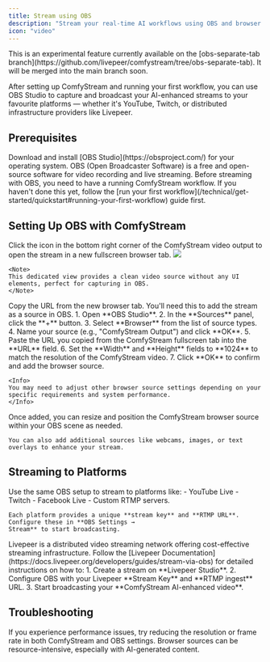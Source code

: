 ```yaml
---
title: Stream using OBS
description: "Stream your real-time AI workflows using OBS and browser source from ComfyStream UI."
icon: "video"
---
```


<Warning>
  This is an experimental feature currently available on the [obs-separate-tab
  branch](https://github.com/livepeer/comfystream/tree/obs-separate-tab). It
  will be merged into the main branch soon.
</Warning>

After setting up ComfyStream and running your first workflow, you can use OBS Studio to capture and broadcast your AI-enhanced streams to your favourite platforms — whether it's YouTube, Twitch, or distributed infrastructure providers like Livepeer.

## Prerequisites

<AccordionGroup>
  <Accordion title="Install OBS Studio">
    Download and install [OBS Studio](https://obsproject.com/) for your
    operating system. OBS (Open Broadcaster Software) is a free and open-source
    software for video recording and live streaming.
  </Accordion>

  <Accordion title="Run ComfyStream Workflow">
    Before streaming with OBS, you need to have a running ComfyStream workflow.
    If you haven't done this yet, follow the [run your first
    workflow](/technical/get-started/quickstart#running-your-first-workflow)
    guide first.
  </Accordion>
</AccordionGroup>

## Setting Up OBS with ComfyStream

<Steps>
  <Step title="Access the full-screen stream">
    Click the  <Icon icon="up-right-from-square" iconType="solid" />  icon in the bottom right corner of the ComfyStream video output to open the stream in a new fullscreen browser tab.
    <Accordion title="reference image">
    <Frame caption="Once your stream is live, you'll see a small icon in the bottom right corner of the video output window.">
      <img src="../../images/OBS-capture.png" />
    </Frame>
    </Accordion>
    
    <Note>
    This dedicated view provides a clean video source without any UI elements, perfect for capturing in OBS.
    </Note>
  </Step>
  
  <Step title="Copy the stream URL">
    Copy the URL from the new browser tab. You'll need this to add the stream as a source in OBS.
  </Step>
  
  <Step title="Add browser source in OBS">
    1. Open **OBS Studio**.  
    2. In the **Sources** panel, click the **+** button.  
    3. Select **Browser** from the list of source types.  
    4. Name your source (e.g., "ComfyStream Output") and click **OK**.  
    5. Paste the URL you copied from the ComfyStream fullscreen tab into the **URL** field.  
    6. Set the **Width** and **Height** fields to **1024** to match the resolution of the ComfyStream video.  
    7. Click **OK** to confirm and add the browser source.

    <Info>
    You may need to adjust other browser source settings depending on your specific requirements and system performance.
    </Info>

  </Step>
  
  <Step title="Position and scale the source">
    Once added, you can resize and position the ComfyStream browser source within your OBS scene as needed.
    
    You can also add additional sources like webcams, images, or text overlays to enhance your stream.
  </Step>
</Steps>

## Streaming to Platforms

<AccordionGroup>
  <Accordion title="Major Streaming Platforms">
    Use the same OBS setup to stream to platforms like:
    - YouTube Live
    - Twitch
    - Facebook Live 
    - Custom RTMP servers.

    Each platform provides a unique **stream key** and **RTMP URL**. Configure these in **OBS Settings →
    Stream** to start broadcasting.

  </Accordion>
  <Accordion title="Stream to Livepeer">
    Livepeer is a distributed video streaming network offering cost-effective
    streaming infrastructure. Follow the [Livepeer
    Documentation](https://docs.livepeer.org/developers/guides/stream-via-obs)
    for detailed instructions on how to:
    1. Create a stream on **Livepeer
    Studio**. 
    2. Configure OBS with your Livepeer **Stream Key** and **RTMP
    ingest** URL. 
    3. Start broadcasting your **ComfyStream AI-enhanced video**.
  </Accordion>
</AccordionGroup>

## Troubleshooting

<Note>
  If you experience performance issues, try reducing the resolution or frame
  rate in both ComfyStream and OBS settings. Browser sources can be
  resource-intensive, especially with AI-generated content.
</Note>
